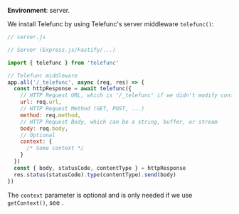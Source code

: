 
**Environment**: server.

We install Telefunc by using Telefunc's server middleware `telefunc()`:

```js
// server.js

// Server (Express.js/Fastify/...)

import { telefunc } from 'telefunc'

// Telefunc middleware
app.all('/_telefunc', async (req, res) => {
  const httpResponse = await telefunc({
    // HTTP Request URL, which is '/_telefunc' if we didn't modify config.telefuncUrl
    url: req.url,
    // HTTP Request Method (GET, POST, ...)
    method: req.method,
    // HTTP Request Body, which can be a string, buffer, or stream
    body: req.body,
    // Optional
    context: {
      /* Some context */
    }
  })
  const { body, statusCode, contentType } = httpResponse
  res.status(statusCode).type(contentType).send(body)
})
```

The `context` parameter is optional and is only needed if we use `getContext()`, see <Link href="/getContext#provide" />.
